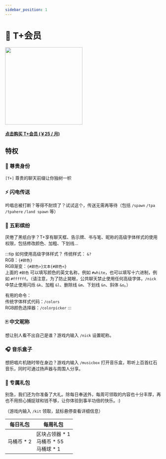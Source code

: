 ```yaml
---
sidebar_position: 1
---
```


# 💎 T+会员

<div class="buy_pro" style={{ marginLeft: "3rem" }}>
  <img
    src="/img/T-plus.png"
    width="250"
    style={{ borderRadius: "1rem", imageRendering: "pixelated" }}
  />
  <a href="https://afdian.net/order/create?product_type=1&plan_id=ceb715ce251d11edb03452540025c377&sku=%5B%7B%22sku_id%22%3A%22ceb9c044251d11ed9a7752540025c377%22,%22count%22%3A1%7D%5D">
    <div
      class="theme-admonition theme-admonition-danger alert alert--warning admonition_node_modules-@docusaurus-theme-classic-lib-theme-Admonition-styles-module"
      style={{ width: "16rem" }}
    >
      <div class="admonitionContent_node_modules-@docusaurus-theme-classic-lib-theme-Admonition-styles-module">
        <h4>点击购买 T+会员 (￥25 / 月)</h4>
      </div>
    </div>
  </a>
</div>

## 特权

### 👑 尊贵身份

`[T+]` 尊贵的聊天前缀让你独树一帜

### ⚡ 闪电传送

吟唱总被打断？等得不耐烦了？试试这个，传送无需再等待（包括 `/spawn` `/tpa` `/tpahere` `/land spawn` 等）

### 🌈 五彩缤纷

厌倦了黑纸白字？T+享有聊天框、告示牌、书与笔、昵称的高级字体样式的使用权限，包括修改颜色、加粗、下划线...

:::tip 如何使用高级字体样式？
传统样式： `&?`  
RGB：`{#颜色}`  
RGB渐变：`{#颜色>}文本{#颜色<}`  
上面的 `#颜色` 可以填写颜色的英文名称，例如 `#white`，也可以填写十六进制，例如 `#ffffff`。（请注意，为了防止晃眼，公共聊天禁止使用任何高级字体，`/nick` 中禁止使用闪烁 `&k`、加粗 `&l`、删除线 `&m`、下划线 `&n`、斜体 `&o`。）

有用的命令：  
传统字体样式代码：`/colors`  
RGB颜色选择器：`/colorpicker`
:::

### 🀄 中文昵称

想让别人看不出自己是谁？游戏内输入 `/nick` 设置昵称。

### 🎧️ 音乐盒子

想把唱片机随时带在身边？游戏内输入 `/musicbox` 打开音乐盒，聆听上百首红石音乐，同时可通过扬声器与周围人分享。

### 🎁 专属礼包

别急，我们还为你准备了大礼。除每日奉送外，每周可领取的内容也十分丰厚，再也不用担心捕捉球和钱不够，让你体验到事半功倍的快乐。:)

（游戏内输入 `/kit` 领取，鼠标悬停查看详细信息）

| 每日礼包                                                                  | 每周礼包                                                                                                                                                                                                                    |
| ------------------------------------------------------------------------- | --------------------------------------------------------------------------------------------------------------------------------------------------------------------------------------------------------------------------- |
| <addr title="还有普通用户礼包：马桶币 * 1，可以一起领">马桶币 \* 2</addr> | <addr title="区块占领器&#13;在荒野中放置此方块，&#13;可以免费占领一个区块。">区块占领器 \* 1</addr> <br/> 马桶币 \* 55 <br/> <addr title="马桶球&#13;耐久:4&#13;成功几率:40%&#13;可捕捉:&#13;  所有生物">马桶球 \* 1</addr> |
